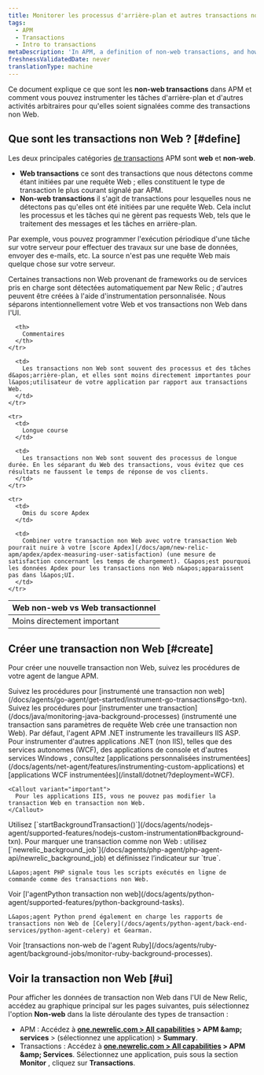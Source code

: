 ```yaml
---
title: Monitorer les processus d'arrière-plan et autres transactions non Web
tags:
  - APM
  - Transactions
  - Intro to transactions
metaDescription: 'In APM, a definition of non-web transactions, and how to custom instrument background tasks and other activity as non-web transactions.'
freshnessValidatedDate: never
translationType: machine
---
```


Ce document explique ce que sont les <DNT>**non-web transactions**</DNT> dans APM et comment vous pouvez instrumenter les tâches d&apos;arrière-plan et d&apos;autres activités arbitraires pour qu&apos;elles soient signalées comme des transactions non Web.

## Que sont les transactions non Web ? [#define]

Les deux principales catégories [de transactions](/docs/apm/transactions/intro-transactions/transactions-new-relic-apm) APM sont <DNT>**web**</DNT> et <DNT>**non-web**</DNT>.

* <DNT>**Web transactions**</DNT> ce sont des transactions que nous détectons comme étant initiées par une requête Web ; elles constituent le type de transaction le plus courant signalé par APM.
* <DNT>**Non-web transactions**</DNT> il s&apos;agit de transactions pour lesquelles nous ne détectons pas qu&apos;elles ont été initiées par une requête Web. Cela inclut les processus et les tâches qui ne gèrent pas requests Web, tels que le traitement des messages et les tâches en arrière-plan.

Par exemple, vous pouvez programmer l&apos;exécution périodique d&apos;une tâche sur votre serveur pour effectuer des travaux sur une base de données, envoyer des e-mails, etc. La source n&apos;est pas une requête Web mais quelque chose sur votre serveur.

Certaines transactions non Web provenant de frameworks ou de services pris en charge sont détectées automatiquement par New Relic ; d&apos;autres peuvent être créées à l&apos;aide d&apos;instrumentation personnalisée. Nous séparons intentionnellement votre Web et vos transactions non Web dans l&apos;UI.

<table>
  <thead>
    <tr>
      <th style={{ width: "200px" }}>
        Web non-web vs Web transactionnel
      </th>

      <th>
        Commentaires
      </th>
    </tr>
  </thead>

  <tbody>
    <tr>
      <td>
        Moins directement important
      </td>

      <td>
        Les transactions non Web sont souvent des processus et des tâches d&apos;arrière-plan, et elles sont moins directement importantes pour l&apos;utilisateur de votre application par rapport aux transactions Web.
      </td>
    </tr>

    <tr>
      <td>
        Longue course
      </td>

      <td>
        Les transactions non Web sont souvent des processus de longue durée. En les séparant du Web des transactions, vous évitez que ces résultats ne faussent le temps de réponse de vos clients.
      </td>
    </tr>

    <tr>
      <td>
        Omis du score Apdex
      </td>

      <td>
        Combiner votre transaction non Web avec votre transaction Web pourrait nuire à votre [score Apdex](/docs/apm/new-relic-apm/apdex/apdex-measuring-user-satisfaction) (une mesure de satisfaction concernant les temps de chargement). C&apos;est pourquoi les données Apdex pour les transactions non Web n&apos;apparaissent pas dans l&apos;UI.
      </td>
    </tr>
  </tbody>
</table>

## Créer une transaction non Web [#create]

Pour créer une nouvelle transaction non Web, suivez les procédures de votre agent de langue APM.

<CollapserGroup>
  <Collapser id="go" title="Go">
    Suivez les procédures pour [instrumenté une transaction non web](/docs/agents/go-agent/get-started/instrument-go-transactions#go-txn).
  </Collapser>

  <Collapser id="java" title="Java">
    Suivez les procédures pour [instrumenter une transaction](/docs/java/monitoring-java-background-processes) (instrumenté une transaction sans paramètres de requête Web crée une transaction non Web).
  </Collapser>

  <Collapser id="net" title=".NET">
    Par défaut, l&apos;agent APM .NET instrumente les travailleurs IIS ASP. Pour instrumenter d&apos;autres applications .NET (non IIS), telles que des services autonomes (WCF), des applications de console et d&apos;autres services Windows , consultez [applications personnalisées instrumentées](/docs/agents/net-agent/features/instrumenting-custom-applications) et [applications WCF instrumentées](/install/dotnet/?deployment=WCF).

    <Callout variant="important">
      Pour les applications IIS, vous ne pouvez pas modifier la transaction Web en transaction non Web.
    </Callout>
  </Collapser>

  <Collapser id="node" title="Node.js">
    Utilisez [`startBackgroundTransaction()`](/docs/agents/nodejs-agent/supported-features/nodejs-custom-instrumentation#background-txn).
  </Collapser>

  <Collapser id="php" title="PHP">
    Pour marquer une transaction comme non Web : utilisez [`newrelic_background_job`](/docs/agents/php-agent/php-agent-api/newrelic_background_job) et définissez l’indicateur sur `true`.

    L&apos;agent PHP signale tous les scripts exécutés en ligne de commande comme des transactions non Web.
  </Collapser>

  <Collapser id="python" title="Python">
    Voir [l&apos;agentPython transaction non web](/docs/agents/python-agent/supported-features/python-background-tasks).

    L&apos;agent Python prend également en charge les rapports de transactions non Web de [Celery](/docs/agents/python-agent/back-end-services/python-agent-celery) et Gearman.
  </Collapser>

  <Collapser id="ruby" title="Ruby">
    Voir [transactions non-web de l&apos;agent Ruby](/docs/agents/ruby-agent/background-jobs/monitor-ruby-background-processes).
  </Collapser>
</CollapserGroup>

## Voir la transaction non Web [#ui]

Pour afficher les données de transaction non Web dans l&apos;UI de New Relic, accédez au graphique principal sur les pages suivantes, puis sélectionnez l&apos;option <DNT>**Non-web**</DNT> dans la liste déroulante des types de transaction :

* APM : Accédez à <DNT>**[one.newrelic.com &gt; All capabilities](https://one.newrelic.com/all-capabilities) &gt; APM &amp;amp; services**</DNT> &gt; (sélectionnez une application) &gt; <DNT>**Summary**</DNT>.
* Transactions : Accédez à <DNT>**[one.newrelic.com &gt; All capabilities](https://one.newrelic.com/all-capabilities) &gt; APM &amp;amp; Services**</DNT>. Sélectionnez une application, puis sous la section <DNT>**Monitor**</DNT> , cliquez sur <DNT>**Transactions**</DNT>.